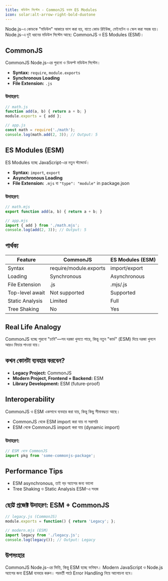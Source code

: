 ```yaml
---
title: মডিউল সিস্টেম - CommonJS বনাম ES Modules
icon: solar:alt-arrow-right-bold-duotone
---
```


Node.js-এ কোডকে "মডিউল" আকারে ভাগ করা হয়, যাতে কোড রিইউজ, মেইনটেন ও স্কেল করা সহজ হয়। Node.js-এ দুই ধরনের মডিউল সিস্টেম আছে: CommonJS ও ES Modules (ESM)।

## CommonJS

CommonJS Node.js-এর পুরনো ও ডিফল্ট মডিউল সিস্টেম।

- **Syntax:** `require`, `module.exports`
- **Synchronous Loading**
- **File Extension:** `.js`

### উদাহরণ:
```js
// math.js
function add(a, b) { return a + b; }
module.exports = { add };

// app.js
const math = require('./math');
console.log(math.add(2, 3)); // Output: 5
```

## ES Modules (ESM)

ES Modules হচ্ছে JavaScript-এর নতুন স্ট্যান্ডার্ড।

- **Syntax:** `import`, `export`
- **Asynchronous Loading**
- **File Extension:** `.mjs` বা `"type": "module"` in package.json

### উদাহরণ:
```js
// math.mjs
export function add(a, b) { return a + b; }

// app.mjs
import { add } from './math.mjs';
console.log(add(2, 3)); // Output: 5
```

## পার্থক্য

| Feature            | CommonJS           | ES Modules (ESM)   |
|--------------------|--------------------|--------------------|
| Syntax             | require/module.exports | import/export   |
| Loading            | Synchronous        | Asynchronous       |
| File Extension     | .js                | .mjs/.js           |
| Top-level await    | Not supported      | Supported          |
| Static Analysis    | Limited            | Full               |
| Tree Shaking       | No                 | Yes                |

## Real Life Analogy

CommonJS হচ্ছে পুরনো "চাবি"—সব দরজা খুলতে পারে, কিন্তু নতুন "কার্ড" (ESM) দিয়ে দরজা খুললে আরও ফিচার পাওয়া যায়।

## কখন কোনটা ব্যবহার করবেন?

- **Legacy Project:** CommonJS
- **Modern Project, Frontend + Backend:** ESM
- **Library Development:** ESM (future-proof)

## Interoperability

CommonJS ও ESM একসাথে ব্যবহার করা যায়, কিন্তু কিছু সীমাবদ্ধতা আছে।
- CommonJS থেকে ESM import করা যায় না সরাসরি
- ESM থেকে CommonJS import করা যায় (dynamic import)

### উদাহরণ:
```js
// ESM থেকে CommonJS
import pkg from 'some-commonjs-package';
```

## Performance Tips

- ESM asynchronous, তাই বড় অ্যাপের জন্য ভালো
- Tree Shaking ও Static Analysis ESM-এ সহজ

## ছোট্ট প্রজেক্ট উদাহরণ: ESM + CommonJS

```js
// legacy.js (CommonJS)
module.exports = function() { return 'Legacy'; };

// modern.mjs (ESM)
import legacy from './legacy.js';
console.log(legacy()); // Output: Legacy
```

## উপসংহার

CommonJS Node.js-এর ভিত্তি, কিন্তু ESM হচ্ছে ভবিষ্যৎ। Modern JavaScript ও Node.js অ্যাপের জন্য ESM ব্যবহার করুন। পরবর্তী পাঠে Error Handling নিয়ে আলোচনা হবে।
